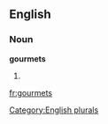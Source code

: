 
==English==

===Noun===
'''gourmets'''

# {{plural of|[[gourmet]]}}

[[Category:English plurals]]

[[fr:gourmets]]